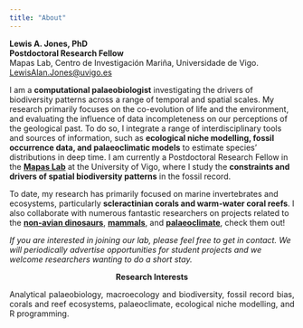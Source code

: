 ```yaml
---
title: "About"
---
```

**Lewis A. Jones, PhD**  
**Postdoctoral Research Fellow**  
Mapas Lab, Centro de Investigación Mariña, Universidade de Vigo.  
[LewisAlan.Jones@uvigo.es](mailto:LewisAlan.Jones@uvigo.es)

I am a **computational palaeobiologist** investigating the drivers of biodiversity patterns across a range of temporal and spatial scales. My research primarily focuses on the co-evolution of life and the environment, and evaluating the influence of data incompleteness on our perceptions of the geological past. To do so, I integrate a range of interdisciplinary tools and sources of information, such as **ecological niche modelling, fossil occurrence data, and palaeoclimatic models** to estimate species' distributions in deep time. I am currently a Postdoctoral Research Fellow in the **[Mapas Lab](https://paleobiogeography.org)** at the University of Vigo, where I study the **constraints and drivers of spatial biodiversity patterns** in the fossil record.

To date, my research has primarily focused on marine invertebrates and ecosystems, particularly **scleractinian corals and warm-water coral reefs**. I also collaborate with numerous fantastic researchers on projects related to the **[non-avian dinosaurs](https://alessandrochiarenza.weebly.com)**, **[mammals](https://www.mirantakouvari.com)**, and **[palaeoclimate](https://keichenseer.netlify.app/)**, check them out!

*If you are interested in joining our lab, please feel free to get in contact. We will periodically advertise opportunities for student projects and we welcome researchers wanting to do a short stay.*

<p align="center">**Research Interests**</p>
<p align="justify">Analytical palaeobiology, macroecology and biodiversity, fossil record bias, corals and reef ecosystems, palaeoclimate, ecological niche modelling, and R programming.</p>


